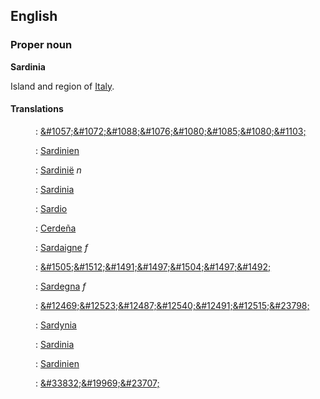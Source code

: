 ==English==
===Proper noun===
'''Sardinia'''

Island and region of [[Italy]].

====Translations====
:{{msg:bg}}: [[&#1057;&#1072;&#1088;&#1076;&#1080;&#1085;&#1080;&#1103;]]
:{{msg:de}}: [[Sardinien]]
:{{msg:nl}}: [[Sardinië]] ''n''
:{{msg:en}}: [[Sardinia]]
:{{msg:eo}}: [[Sardio]]
:{{msg:es}}: [[Cerdeña]]
:{{msg:fr}}: [[Sardaigne]] ''f''
:{{msg:he}}: [[&#1505;&#1512;&#1491;&#1497;&#1504;&#1497;&#1492;]]
:{{msg:it}}: [[Sardegna]] ''f''
:{{msg:ja}}: [[&#12469;&#12523;&#12487;&#12540;&#12491;&#12515;&#23798;]]
:{{msg:pl}}: [[Sardynia]]
:{{msg:ro}}: [[Sardinia]]
:{{msg:sv}}: [[Sardinien]]
:{{msg:zh}}: [[&#33832;&#19969;&#23707;]]